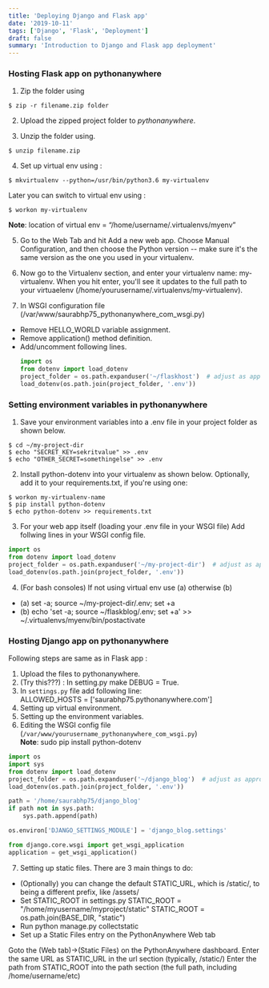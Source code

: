 ```yaml
---
title: 'Deploying Django and Flask app'
date: '2019-10-11'
tags: ['Django', 'Flask', 'Deployment']
draft: false
summary: 'Introduction to Django and Flask app deployment'
---
```


### Hosting Flask app on pythonanywhere

1. Zip the folder using

```shell
$ zip -r filename.zip folder
```

2. Upload the zipped project folder to _pythonanywhere_.

3. Unzip the folder using.

```shell
$ unzip filename.zip
```

4. Set up virtual env using :

```shell
$ mkvirtualenv --python=/usr/bin/python3.6 my-virtualenv
```

Later you can switch to virtual env using :

```shell
$ workon my-virtualenv
```

**Note**: location of virtual env = “/home/username/.virtualenvs/myenv”

5. Go to the Web Tab and hit Add a new web app. Choose Manual Configuration, and then choose the Python version -- make sure it's the same version as the one you used in your virtualenv.

6. Now go to the Virtualenv section, and enter your virtualenv name: my-virtualenv. When you hit enter, you'll see it updates to the full path to your virtuaelenv (/home/yourusername/.virtualenvs/my-virtualenv).

7. In WSGI configuration file (/var/www/saurabhp75_pythonanywhere_com_wsgi.py)

- Remove HELLO_WORLD variable assignment.
- Remove application() method definition.
- Add/uncomment following lines.
  ```python
  import os
  from dotenv import load_dotenv
  project_folder = os.path.expanduser('~/flaskhost')  # adjust as appropriate
  load_dotenv(os.path.join(project_folder, '.env'))
  ```

### Setting environment variables in pythonanywhere

1. Save your environment variables into a .env file in your project folder as shown below.

```shell
$ cd ~/my-project-dir
$ echo "SECRET_KEY=sekritvalue" >> .env
$ echo "OTHER_SECRET=somethingelse" >> .env
```

2. Install python-dotenv into your virtualenv as shown below. Optionally, add it to your requirements.txt, if you're using one:

```shell
$ workon my-virtualenv-name
$ pip install python-dotenv
$ echo python-dotenv >> requirements.txt
```

3. For your web app itself (loading your .env file in your WSGI file) Add follwing lines in your WSGI config file.

```python
import os
from dotenv import load_dotenv
project_folder = os.path.expanduser('~/my-project-dir')  # adjust as appropriate
load_dotenv(os.path.join(project_folder, '.env'))
```

4. (For bash consoles) If not using virtual env use (a) otherwise (b)

- (a) set -a; source ~/my-project-dir/.env; set +a
- (b) echo 'set -a; source ~/flaskblog/.env; set +a' >> ~/.virtualenvs/myenv/bin/postactivate

### Hosting Django app on pythonanywhere

Following steps are same as in Flask app :

1. Upload the files to pythonanywhere.
2. (Try this???) : In setting.py make DEBUG = True.
3. In `settings.py` file add following line:  
   ALLOWED_HOSTS = ['saurabhp75.pythonanywhere.com']
4. Setting up virtual environment.
5. Setting up the environment variables.
6. Editing the WSGI config file (`/var/www/yourusername_pythonanywhere_com_wsgi.py`)  
   **Note**: sudo pip install python-dotenv

```python
import os
import sys
from dotenv import load_dotenv
project_folder = os.path.expanduser('~/django_blog')  # adjust as appropriate
load_dotenv(os.path.join(project_folder, '.env'))

path = '/home/saurabhp75/django_blog'
if path not in sys.path:
    sys.path.append(path)

os.environ['DJANGO_SETTINGS_MODULE'] = 'django_blog.settings'

from django.core.wsgi import get_wsgi_application
application = get_wsgi_application()
```

7. Setting up static files. There are 3 main things to do:

- (Optionally) you can change the default STATIC_URL, which is /static/, to being a different prefix, like /assets/
- Set STATIC_ROOT in settings.py
  STATIC_ROOT = "/home/myusername/myproject/static"
  STATIC_ROOT = os.path.join(BASE_DIR, "static")
- Run python manage.py collectstatic
- Set up a Static Files entry on the PythonAnywhere Web tab

Goto the (Web tab)->(Static Files) on the PythonAnywhere dashboard.
Enter the same URL as STATIC_URL in the url section (typically, /static/)
Enter the path from STATIC_ROOT into the path section (the full path, including /home/username/etc)
